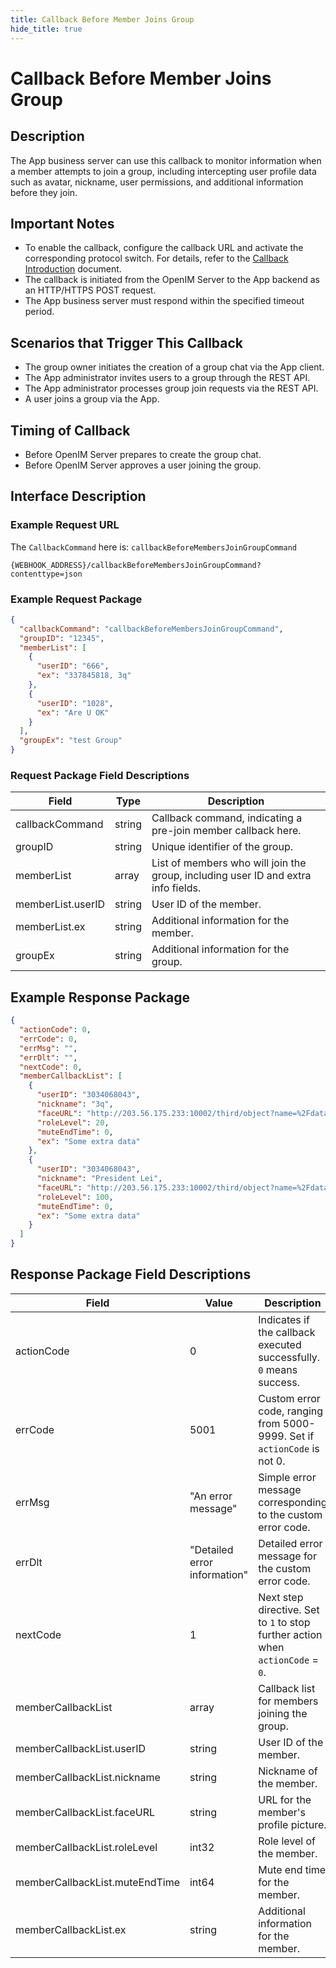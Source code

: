 ```yaml
---
title: Callback Before Member Joins Group
hide_title: true
---
```


# Callback Before Member Joins Group

## Description

The App business server can use this callback to monitor information when a member attempts to join a group, including intercepting user profile data such as avatar, nickname, user permissions, and additional information before they join.

## Important Notes

- To enable the callback, configure the callback URL and activate the corresponding protocol switch. For details, refer to the [Callback Introduction](../introduction) document.
- The callback is initiated from the OpenIM Server to the App backend as an HTTP/HTTPS POST request.
- The App business server must respond within the specified timeout period.

## Scenarios that Trigger This Callback

- The group owner initiates the creation of a group chat via the App client.
- The App administrator invites users to a group through the REST API.
- The App administrator processes group join requests via the REST API.
- A user joins a group via the App.

## Timing of Callback

- Before OpenIM Server prepares to create the group chat.
- Before OpenIM Server approves a user joining the group.

## Interface Description

### Example Request URL

The `CallbackCommand` here is: `callbackBeforeMembersJoinGroupCommand`

```plaintext
{WEBHOOK_ADDRESS}/callbackBeforeMembersJoinGroupCommand?contenttype=json
```

### Example Request Package

```json
{
  "callbackCommand": "callbackBeforeMembersJoinGroupCommand",
  "groupID": "12345",
  "memberList": [
    {
      "userID": "666",
      "ex": "337845818, 3q"
    },
    {
      "userID": "1028",
      "ex": "Are U OK"
    }
  ],
  "groupEx": "test Group"
}
```

### Request Package Field Descriptions

| Field               | Type   | Description                                                                      |
|---------------------|--------|----------------------------------------------------------------------------------|
| callbackCommand     | string | Callback command, indicating a pre-join member callback here.                    |
| groupID             | string | Unique identifier of the group.                                                  |
| memberList          | array  | List of members who will join the group, including user ID and extra info fields.|
| memberList.userID   | string | User ID of the member.                                                           |
| memberList.ex       | string | Additional information for the member.                                           |
| groupEx             | string | Additional information for the group.                                            |

## Example Response Package

```json
{
  "actionCode": 0,
  "errCode": 0,
  "errMsg": "",
  "errDlt": "",
  "nextCode": 0,
  "memberCallbackList": [
    {
      "userID": "3034068043",
      "nickname": "3q",
      "faceURL": "http://203.56.175.233:10002/third/object?name=%2Fdata%2Fuser%2F0%2Fcn.rentsoft.flutter.openim.consumer%2Fcache%2Fimage_cropper_1687330588901.jpg",
      "roleLevel": 20,
      "muteEndTime": 0,
      "ex": "Some extra data"
    },
    {
      "userID": "3034068043",
      "nickname": "President Lei",
      "faceURL": "http://203.56.175.233:10002/third/object?name=%2Fdata%2Fuser%2F0%2Fcn.rentsoft.flutter.openim.consumer%2Fcache%2Fimage_cropper_1687330588901.jpg",
      "roleLevel": 100,
      "muteEndTime": 0,
      "ex": "Some extra data"
    }
  ]
}
```

## Response Package Field Descriptions

| Field                           | Value                        | Description                                                                     |
|---------------------------------|------------------------------|---------------------------------------------------------------------------------|
| actionCode                      | 0                            | Indicates if the callback executed successfully. `0` means success.             |
| errCode                         | 5001                         | Custom error code, ranging from 5000-9999. Set if `actionCode` is not 0.       |
| errMsg                          | "An error message"           | Simple error message corresponding to the custom error code.                    |
| errDlt                          | "Detailed error information" | Detailed error message for the custom error code.                               |
| nextCode                        | 1                            | Next step directive. Set to `1` to stop further action when `actionCode` = `0`. |
| memberCallbackList              | array                        | Callback list for members joining the group.                                    |
| memberCallbackList.userID       | string                       | User ID of the member.                                                          |
| memberCallbackList.nickname     | string                       | Nickname of the member.                                                         |
| memberCallbackList.faceURL      | string                       | URL for the member's profile picture.                                           |
| memberCallbackList.roleLevel    | int32                        | Role level of the member.                                                       |
| memberCallbackList.muteEndTime  | int64                        | Mute end time for the member.                                                   |
| memberCallbackList.ex           | string                       | Additional information for the member.                                          |
